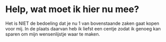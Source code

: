 # Help, wat moet ik hier nu mee?

Het is NIET de bedoeling dat je nu 1 van bovenstaande zaken gaat kopen voor mij. 
In de plaats daarvan heb ik liefst een centje zodat ik genoeg kan sparen om mijn wensenlijstje waar te maken.